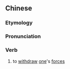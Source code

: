{{also|卷甲}}
==Chinese==
{{zh-forms|s=卷甲}}

===Etymology===
{{rfe|lang=zh}}

===Pronunciation===
{{zh-pron
|m=juǎnjiǎ
|cat=v
}}

===Verb===
{{zh-verb}}

# {{lb|zh|archaic}} to [[withdraw]] [[one]]'s [[force]]s